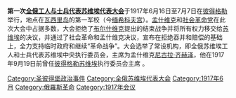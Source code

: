 {{Unreferenced|time=2021-08-31T05:24:47+00:00}}
'''第一次[[全俄罗斯苏维埃代表大会|全俄工人与士兵代表苏维埃代表大会]]'''于1917年6月16日至7月7日在[[彼得格勒|彼得格勒]]举行，地点在[[瓦西里岛|瓦西里岛]]的第一军校（今[[缅希科夫宫|缅希科夫宫]]）。[[孟什维克|孟什维克]]和[[社会革命党|社会革命党]]在此次大会中占据多数，大会拒绝了[[布尔什维克|布尔什维克]]提出的结束战争并将所有权力移交给[[苏维埃|苏维埃]]的决议，并通过了社会革命和孟什维克决议，宣布在拒绝吞并和赔偿的基础上，全力支持临时政府和继续“革命战争”。大会选举了常设机构，即全俄苏维埃工人和士兵代表苏维埃中央执行委员会，主席为孟什维克[[尼古拉·齐赫泽|尼古拉·齐赫泽]]，他在1917年9月19日前曾任[[彼得格勒苏维埃|彼得格勒苏维埃]]执行委员会主席 。

{{全俄罗斯苏维埃代表大会}}
[[Category:圣彼得堡政治事件|Category:圣彼得堡政治事件]]
[[Category:全俄苏维埃代表大会|Category:全俄苏维埃代表大会]]
[[Category:1917年6月|Category:1917年6月]]
[[Category:俄羅斯革命|Category:俄羅斯革命]]
[[Category:1917年会议|Category:1917年会议]]